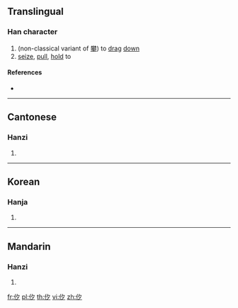 ==Translingual==

===Han character===
{{Han char|rn=9|rad=人|as=03|sn=5|four=|canj=ONI|ids=⿰[[亻]][[夕]]}}

# (non-classical variant of [[攀]]) to [[drag]] [[down]]
# [[seize]], [[pull]], [[hold]] to

====References====
* {{Han ref|kx=0094.050|hdz=10115.010|uh=3434|ud=13364}}

----

==Cantonese==

===Hanzi===
{{yue-hanzi|jyut=[[paan1]]|y=paan1}}

# {{defn|lang=yue|sort=人03}}

----

==Korean==

===Hanja===
{{ko-hanja|hangeul=반|rv=ban|mr=pan|y=pan}}
# {{defn|lang=ko|sort=人03}}

----

==Mandarin==

===Hanzi===
{{cmn-hanzi|pin=[[pān]] ([[pan1]])|wg=p'an<sup>1</sup>}}

# {{defn|lang=cmn|sort=人03}}

[[fr:㐴]]
[[pl:㐴]]
[[th:㐴]]
[[vi:㐴]]
[[zh:㐴]]